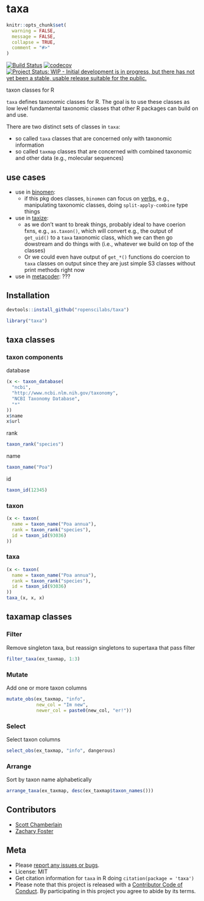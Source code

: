 taxa
====

```r
knitr::opts_chunk$set(
  warning = FALSE,
  message = FALSE,
  collapse = TRUE,
  comment = "#>"
)
```

[![Build Status](https://travis-ci.org/ropenscilabs/taxa.svg?branch=master)](https://travis-ci.org/ropenscilabs/taxa)
[![codecov](https://codecov.io/gh/ropenscilabs/taxa/branch/master/graph/badge.svg)](https://codecov.io/gh/ropenscilabs/taxa)
[![Project Status: WIP - Initial development is in progress, but there has not yet been a stable, usable release suitable for the public.](http://www.repostatus.org/badges/latest/wip.svg)](http://www.repostatus.org/#wip)

taxon classes for R

`taxa` defines taxonomic classes for R. The goal is to use these classes as low 
level fundamental taxonomic classes that other R packages can build on and use.

There are two distinct sets of classes in `taxa`:

* so called `taxa` classes that are concerned only with taxonomic information
* so called `taxmap` classes that are concerned with combined taxonomic and 
other data (e.g., molecular sequences)

## use cases

* use in [binomen](https://github.com/ropensci/binomen):
    * if this pkg does classes, `binomen` can focus on [verbs](https://github.com/ropensci/binomen#verbs), e.g., manipulating taxonomic classes, doing `split-apply-combine` type things
* use in [taxize](https://github.com/ropensci/taxize):
    * as we don't want to break things, probably ideal to have coerion fxns, e.g., `as.taxon()`, which will convert e.g., the output of `get_uid()` to a `taxa` taxonomic class, which we can then go dowstream and do things with (i.e., whatever we build on top of the classes)
    * Or we could even have output of `get_*()` functions do coercion to `taxa` classes on output since they are just simple S3 classes without print methods right now
* use in [metacoder](https://github.com/grunwaldlab/metacoder): ???

## Installation

```r
devtools::install_github("ropenscilabs/taxa")
```

```r
library("taxa")
```

## taxa classes

### taxon components

database

```r
(x <- taxon_database(
  "ncbi",
  "http://www.ncbi.nlm.nih.gov/taxonomy",
  "NCBI Taxonomy Database",
  "*"
))
x$name
x$url
```

rank

```r
taxon_rank("species")
```

name

```r
taxon_name("Poa")
```

id

```r
taxon_id(12345)
```

### taxon

```r
(x <- taxon(
  name = taxon_name("Poa annua"),
  rank = taxon_rank("species"),
  id = taxon_id(93036)
))
```

### taxa

```r
(x <- taxon(
  name = taxon_name("Poa annua"),
  rank = taxon_rank("species"),
  id = taxon_id(93036)
))
taxa_(x, x, x)
```

## taxamap classes

### Filter

Remove singleton taxa, but reassign singletons to supertaxa that pass filter

```r
filter_taxa(ex_taxmap, 1:3)
```

### Mutate

Add one or more taxon columns

```r
mutate_obs(ex_taxmap, "info",
           new_col = "Im new",
           newer_col = paste0(new_col, "er!"))
```

### Select 

Select taxon columns

```r
select_obs(ex_taxmap, "info", dangerous)
```

### Arrange

Sort by taxon name alphabetically

```r
arrange_taxa(ex_taxmap, desc(ex_taxmap$taxon_names()))
```

## Contributors

* [Scott Chamberlain](https://github.com/sckott)
* [Zachary Foster](https://github.com/zachary-foster)

## Meta

* Please [report any issues or bugs](https://github.com/ropenscilabs/taxa/issues).
* License: MIT
* Get citation information for `taxa` in R doing `citation(package = 'taxa')`
* Please note that this project is released with a [Contributor Code of Conduct](CONDUCT.md). By participating in this project you agree to abide by its terms.
